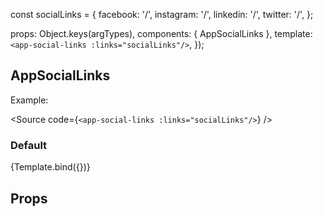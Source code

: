 const socialLinks = {
  facebook: '/',
  instagram: '/',
  linkedin: '/',
  twitter: '/',
};

<Meta
  title="ui-kit/AppSocialLinks"
  component={AppSocialLinks}
/>

  props: Object.keys(argTypes),
  components: { AppSocialLinks },
  template: `<app-social-links :links="socialLinks"/>`,
});

## AppSocialLinks

Example:

<Source code={`<app-social-links :links="socialLinks"/>`} />

### Default

<Canvas>
  <Story
    name="Default view"
    args={{ socialLinks }}>
    {Template.bind({})}
  </Story>
</Canvas>

## Props

<ArgsTable story="Default view" />

